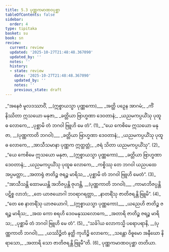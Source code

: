 ```yaml
---
title: 5.3 ပုဏ္ဏကမာဏဝပုစ္ဆာ
tableOfContents: false
sidebar:
  order: 4
type: tipitaka
basket: su
book: sn
review:
  current: review
  updated: '2025-10-27T21:48:48.367090'
  updated_by: ''
  notes: ''
  history:
  - state: review
    date: '2025-10-27T21:48:48.367090'
    updated_by: ''
    notes: ''
    previous_state: draft
---
```



<ReviewStatus review={frontmatter.review} showDetails={true} />

<HypothesisAnnotation frontmatter={frontmatter} />

<DynamicBreadcrumb />

<Division number="1050" book="sn" e="ch" v="18" p="435">

<Paragraph number="1234" type="verses" book="sn">
_“အနေဇံ မူလဒဿာဝိံ, __(ဣစ္စာယသ္မာ ပုဏ္ဏကော)___  
_အတ္ထိ ပဉှေန အာဂမံ;_  
_ကိံ နိဿိတာ ဣသယော မနုဇာ,_  
_ခတ္တိယာ ဗြာဟ္မဏာ ဒေဝတာနံ;_  
_ယညမကပ္ပယိံသု ပုထူဓ လောကေ,_  
_ပုစ္ဆာမိ တံ ဘဂဝါ ဗြူဟိ မေ တံ”. (1)_  

</Paragraph>

</Division>
<Division number="1051" book="sn" e="ch" v="18" p="435">

<Paragraph number="1235" type="verses" book="sn">
_“ယေ ကေစိမေ ဣသယော မနုဇာ, __(ပုဏ္ဏကာတိ ဘဂဝါ)___  
_ခတ္တိယာ ဗြာဟ္မဏာ ဒေဝတာနံ;_  
_ယညမကပ္ပယိံသု ပုထူဓ လောကေ,_  
_အာသီသမာနာ ပုဏ္ဏက ဣတ္ထတ္တံ;_  
_ဇရံ သိတာ ယညမကပ္ပယိံသု”. (2)_  

</Paragraph>

</Division>
<Division number="1052" book="sn" e="ch" v="18" p="436">

<Paragraph number="1236" type="verses" book="sn">
_“ယေ ကေစိမေ ဣသယော မနုဇာ, __(ဣစ္စာယသ္မာ ပုဏ္ဏကော)___  
_ခတ္တိယာ ဗြာဟ္မဏာ ဒေဝတာနံ;_  
_ယညမကပ္ပယိံသု ပုထူဓ လောကေ,_  
_ကစ္စိဿု တေ ဘဂဝါ ယညပထေ အပ္ပမတ္တာ;_  
_အတာရုံ ဇာတိဉ္စ ဇရဉ္စ မာရိသ,_  
_ပုစ္ဆာမိ တံ ဘဂဝါ ဗြူဟိ မေတံ”. (3)_  

</Paragraph>

</Division>
<Division number="1053" book="sn" e="ch" v="18" p="436">

<Paragraph number="1237" type="verses" book="sn">
_“အာသီသန္တိ ထောမယန္တိ အဘိဇပ္ပန္တိ ဇုဟန္တိ, __(ပုဏ္ဏကာတိ ဘဂဝါ)___  
_ကာမာဘိဇပ္ပန္တိ ပဋိစ္စ လာဘံ;_  
_တေ ယာဇယောဂါ ဘဝရာဂရတ္တာ,_  
_နာတရိံသု ဇာတိဇရန္တိ ဗြူမိ”. (4)_  

</Paragraph>

</Division>
<Division number="1054" book="sn" e="ch" v="18" p="436">

<Paragraph number="1238" type="verses" book="sn">
_“တေ စေ နာတရိံသု ယာဇယောဂါ, __(ဣစ္စာယသ္မာ ပုဏ္ဏကော)___  
_ယညေဟိ ဇာတိဉ္စ ဇရဉ္စ မာရိသ;_  
_အထ ကော စရဟိ ဒေဝမနုဿလောကေ,_  
_အတာရိ ဇာတိဉ္စ ဇရဉ္စ မာရိသ;_  
_ပုစ္ဆာမိ တံ ဘဂဝါ ဗြူဟိ မေ တံ”. (5)_  

</Paragraph>

</Division>
<Division number="1055" book="sn" e="ch" v="18" p="436">

<Paragraph number="1239" type="verses" book="sn">
_“သင်္ခါယ လောကသ္မိ ပရောပရာနိ, __(ပုဏ္ဏကာတိ ဘဂဝါ)___  
_ယဿိဉ္ဇိတံ နတ္ထိ ကုဟိဉ္စိ လောကေ;_  
_သန္တော ဝိဓူမော အနီဃော နိရာသော,_  
_အတာရိ သော ဇာတိဇရန္တိ ဗြူမီ”တိ. (6)_  


</Paragraph>
</Division>

<Paragraph number="1240" type="center" book="sn">
ပုဏ္ဏကမာဏဝပုစ္ဆာ တတိယာ.
</Paragraph>
